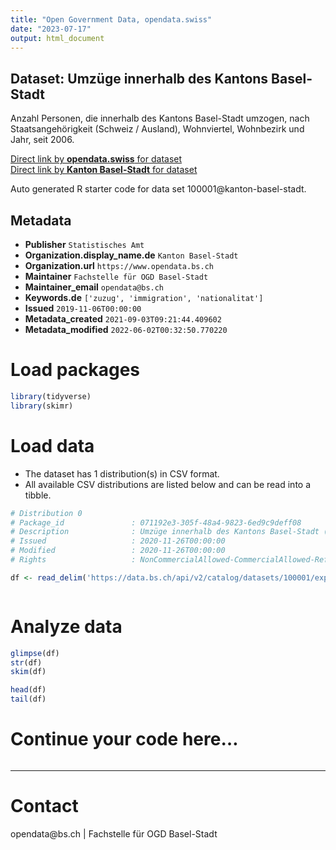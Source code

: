 ```yaml
---
title: "Open Government Data, opendata.swiss"
date: "2023-07-17"
output: html_document
---
```


## Dataset: Umzüge innerhalb des Kantons Basel-Stadt

Anzahl Personen, die innerhalb des Kantons Basel-Stadt umzogen, nach Staatsangehörigkeit (Schweiz / Ausland), Wohnviertel, Wohnbezirk und Jahr, seit 2006.

[Direct link by **opendata.swiss** for dataset](https://opendata.swiss/de/dataset/umzuge-innerhalb-des-kantons-basel-stadt)<br>
[Direct link by **Kanton Basel-Stadt** for dataset](https://data.bs.ch/explore/dataset/100001/)

Auto generated R starter code for data set 100001@kanton-basel-stadt.

## Metadata

- **Publisher** `Statistisches Amt`
- **Organization.display_name.de** `Kanton Basel-Stadt`
- **Organization.url** `https://www.opendata.bs.ch`
- **Maintainer** `Fachstelle für OGD Basel-Stadt`
- **Maintainer_email** `opendata@bs.ch`
- **Keywords.de** `['zuzug', 'immigration', 'nationalitat']`
- **Issued** `2019-11-06T00:00:00`
- **Metadata_created** `2021-09-03T09:21:44.409602`
- **Metadata_modified** `2022-06-02T00:32:50.770220`


# Load packages

```r

library(tidyverse)
library(skimr)

```

# Load data

-   The dataset has 1 distribution(s) in CSV format.
-   All available CSV distributions are listed below and can be read into a tibble.

```r

# Distribution 0
# Package_id               : 071192e3-305f-48a4-9823-6ed9c9deff08
# Description              : Umzüge innerhalb des Kantons Basel-Stadt (csv)
# Issued                   : 2020-11-26T00:00:00
# Modified                 : 2020-11-26T00:00:00
# Rights                   : NonCommercialAllowed-CommercialAllowed-ReferenceRequired

df <- read_delim('https://data.bs.ch/api/v2/catalog/datasets/100001/exports/csv')



```

# Analyze data

```r

glimpse(df)
str(df)
skim(df)

head(df)
tail(df)

```

# Continue your code here...

```r

```

------------------------------------------------------------------------

# Contact

opendata@bs.ch | Fachstelle für OGD Basel-Stadt
